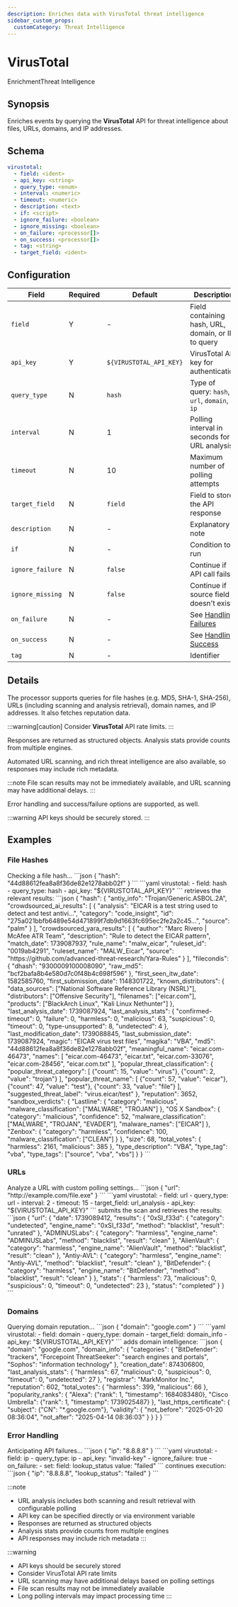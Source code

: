 ```yaml
---
description: Enriches data with VirusTotal threat intelligence
sidebar_custom_props: 
  customCategory: Threat Intelligence
---
```


# VirusTotal

<span className="theme-doc-version-badge badge badge--primary">Enrichment</span><span className="theme-doc-version-badge badge badge--secondary">Threat Intelligence</span>

## Synopsis

Enriches events by querying the **VirusTotal** API for threat intelligence about files, URLs, domains, and IP addresses.

## Schema

```yaml {2-4}
virustotal:
  - field: <ident>
  - api_key: <string>
  - query_type: <enum>
  - interval: <numeric>
  - timeout: <numeric>
  - description: <text>
  - if: <script>
  - ignore_failure: <boolean>
  - ignore_missing: <boolean>
  - on_failure: <processor[]>
  - on_success: <processor[]>
  - tag: <string>
  - target_field: <ident>
```

## Configuration

|Field|Required|Default|Description|
|---|---|---|---|
|`field`|Y|-|Field containing hash, URL, domain, or IP to query|
|`api_key`|Y|`${VIRUSTOTAL_API_KEY}`|VirusTotal API key for authentication|
|`query_type`|N|`hash`|Type of query: `hash`, `url`, `domain`, or `ip`|
|`interval`|N|1|Polling interval in seconds for URL analysis|
|`timeout`|N|10|Maximum number of polling attempts|
|`target_field`|N|`field`|Field to store the API response|
|`description`|N|-|Explanatory note|
|`if`|N|-|Condition to run|
|`ignore_failure`|N|`false`|Continue if API call fails|
|`ignore_missing`|N|`false`|Continue if source field doesn't exist|
|`on_failure`|N|-|See [Handling Failures](../handling-failures.mdx)|
|`on_success`|N|-|See [Handling Success](../handling-success.mdx)|
|`tag`|N|-|Identifier|

## Details

The processor supports queries for file hashes (e.g. MD5, SHA-1, SHA-256), URLs (including scanning and analysis retrieval), domain names, and IP addresses. It also fetches reputation data.

:::warning[caution]
Consider **VirusTotal** API rate limits.
:::

Responses are returned as structured objects. Analysis stats provide counts from multiple engines.

Automated URL scanning, and rich threat intelligence are also available, so responses may include rich metadata.

:::note
File scan results may not be immediately available, and URL scanning may have additional delays.
:::

Error handling and success/failure options are supported, as well.

:::warning
API keys should be securely stored.
:::

## Examples

### File Hashes

<ExampleGrid>
  <CommentCol>
    Checking a file hash...
  </CommentCol>
  <CodeCol>
    ```json
    {
      "hash": "44d88612fea8a8f36de82e1278abb02f"
    }
    ```
    ```yaml
    virustotal:
      - field: hash
      - query_type: hash
      - api_key: "${VIRUSTOTAL_API_KEY}"
    ```
  </CodeCol>
  <CommentCol>
    retrieves the relevant results:
  </CommentCol>
  <CodeCol>
    ```json
    {
      "hash": {
        "antiy_info": "Trojan/Generic.ASBOL.2A",
        "crowdsourced_ai_results": [
          {
            "analysis": "EICAR is a test string used to detect and test antivi...",
            "category": "code_insight",
            "id": "275a021bbfb6489e54d471899f7db9d1663fc695ec2fe2a2c45...",
            "source": "palm"
          }
        ],
        "crowdsourced_yara_results": [
          {
            "author": "Marc Rivero | McAfee ATR Team",
            "description": "Rule to detect the EICAR pattern",
            "match_date": 1739087937,
            "rule_name": "malw_eicar",
            "ruleset_id": "0019ab4291",
            "ruleset_name": "MALW_Eicar",
            "source": "https://github.com/advanced-threat-research/Yara-Rules"
          }
        ],
        "filecondis": {
          "dhash": "9300009100008090",
          "raw_md5": "bcf2bafa8b4e580d7c0f48b4c698f596"
        },
        "first_seen_itw_date": 1582585760,
        "first_submission_date": 1148301722,
        "known_distributors": {
          "data_sources": ["National Software Reference Library (NSRL)"],
          "distributors": ["Offensive Security"],
          "filenames": ["eicar.com"],
          "products": ["BlackArch Linux", "Kali Linux Nethunter"]
        },
        "last_analysis_date": 1739087924,
        "last_analysis_stats": {
          "confirmed-timeout": 0,
          "failure": 0,
          "harmless": 0,
          "malicious": 63,
          "suspicious": 0,
          "timeout": 0,
          "type-unsupported": 8,
          "undetected": 4
        },
        "last_modification_date": 1739088845,
        "last_submission_date": 1739087924,
        "magic": "EICAR virus test files",
        "magika": "VBA",
        "md5": "44d88612fea8a8f36de82e1278abb02f",
        "meaningful_name": "eicar.com-46473",
        "names": [
          "eicar.com-46473",
          "eicar.txt",
          "eicar.com-33076",
          "eicar.com-28456",
          "eicar.com.txt"
        ],
        "popular_threat_classification": {
          "popular_threat_category": [
            {"count": 15, "value": "virus"},
            {"count": 2, "value": "trojan"}
          ],
          "popular_threat_name": [
            {"count": 57, "value": "eicar"},
            {"count": 47, "value": "test"},
            {"count": 33, "value": "file"}
          ],
          "suggested_threat_label": "virus.eicar/test"
        },
        "reputation": 3652,
        "sandbox_verdicts": {
          "Lastline": {
            "category": "malicious",
            "malware_classification": ["MALWARE", "TROJAN"]
          },
          "OS X Sandbox": {
            "category": "malicious",
            "confidence": 52,
            "malware_classification": ["MALWARE", "TROJAN", "EVADER"],
            "malware_names": ["EICAR"]
          },
          "Zenbox": {
            "category": "harmless",
            "confidence": 100,
            "malware_classification": ["CLEAN"]
          }
        },
        "size": 68,
        "total_votes": {
          "harmless": 2161,
          "malicious": 385
        },
        "type_description": "VBA",
        "type_tag": "vba",
        "type_tags": ["source", "vba", "vbs"]
      }
    }
    ```
  </CodeCol>
</ExampleGrid>

### URLs

<ExampleGrid>
  <CommentCol>
    Analyze a URL with custom polling settings...
  </CommentCol>
  <CodeCol>
    ```json
    {
      "url": "http://example.com/file.exe"
    }
    ```
    ```yaml
    virustotal:
      - field: url
      - query_type: url
      - interval: 2
      - timeout: 15
      - target_field: url_analysis
      - api_key: "${VIRUSTOTAL_API_KEY}"
    ```
  </CodeCol>
  <CommentCol>
    submits the scan and retrieves the results:
  </CommentCol>
  <CodeCol>
    ```json
    {
      "url": {
        "date": 1739089412,
        "results": {
          "0xSI_f33d": {
            "category": "undetected",
            "engine_name": "0xSI_f33d",
            "method": "blacklist",
            "result": "unrated"
          },
          "ADMINUSLabs": {
            "category": "harmless",
            "engine_name": "ADMINUSLabs",
            "method": "blacklist",
            "result": "clean"
          },
          "AlienVault": {
            "category": "harmless",
            "engine_name": "AlienVault",
            "method": "blacklist",
            "result": "clean"
          },
          "Antiy-AVL": {
            "category": "harmless",
            "engine_name": "Antiy-AVL",
            "method": "blacklist",
            "result": "clean"
          },
          "BitDefender": {
            "category": "harmless",
            "engine_name": "BitDefender",
            "method": "blacklist",
            "result": "clean"
          }
        },
        "stats": {
          "harmless": 73,
          "malicious": 0,
          "suspicious": 0,
          "timeout": 0,
          "undetected": 23
        },
        "status": "completed"
      }
    }
    ```
  </CodeCol>
</ExampleGrid>

### Domains

<ExampleGrid>
  <CommentCol>
    Querying domain reputation...
  </CommentCol>
  <CodeCol>
    ```json
    {
      "domain": "google.com"
    }
    ```
    ```yaml
    virustotal:
      - field: domain
      - query_type: domain
      - target_field: domain_info
      - api_key: "${VIRUSTOTAL_API_KEY}"
    ```
  </CodeCol>
  <CommentCol>
    adds domain intelligence:
  </CommentCol>
  <CodeCol>
    ```json
    {
      "domain": "google.com",
      "domain_info": {
        "categories": {
          "BitDefender": "trackers",
          "Forcepoint ThreatSeeker": "search engines and portals",
          "Sophos": "information technology"
        },
        "creation_date": 874306800,
        "last_analysis_stats": {
          "harmless": 67,
          "malicious": 0,
          "suspicious": 0,
          "timeout": 0,
          "undetected": 27
        },
        "registrar": "MarkMonitor Inc.",
        "reputation": 602,
        "total_votes": {
          "harmless": 399,
          "malicious": 66
        },
        "popularity_ranks": {
          "Alexa": {"rank": 1, "timestamp": 1684083480},
          "Cisco Umbrella": {"rank": 1, "timestamp": 1739025487}
        },
        "last_https_certificate": {
          "subject": {"CN": "*.google.com"},
          "validity": {
            "not_before": "2025-01-20 08:36:04",
            "not_after": "2025-04-14 08:36:03"
          }
        }
      }
    }
    ```
  </CodeCol>
</ExampleGrid>

### Error Handling

<ExampleGrid>
  <CommentCol>
    Anticipating API failures...
  </CommentCol>
  <CodeCol>
    ```json
    {
      "ip": "8.8.8.8"
    }
    ```
    ```yaml
    virustotal:
      - field: ip
      - query_type: ip
      - api_key: "invalid-key"
      - ignore_failure: true
      - on_failure:
          - set:
              field: lookup_status
              value: "failed"
    ```
  </CodeCol>
  <CommentCol>
    continues execution:
  </CommentCol>
  <CodeCol>
    ```json
    {
      "ip": "8.8.8.8",
      "lookup_status": "failed"
    }
    ```
  </CodeCol>
</ExampleGrid>

:::note
- URL analysis includes both scanning and result retrieval with configurable polling
- API key can be specified directly or via environment variable
- Responses are returned as structured objects
- Analysis stats provide counts from multiple engines
- API responses may include rich metadata
:::

:::warning
- API keys should be securely stored
- Consider VirusTotal API rate limits
- URL scanning may have additional delays based on polling settings
- File scan results may not be immediately available
- Long polling intervals may impact processing time
:::